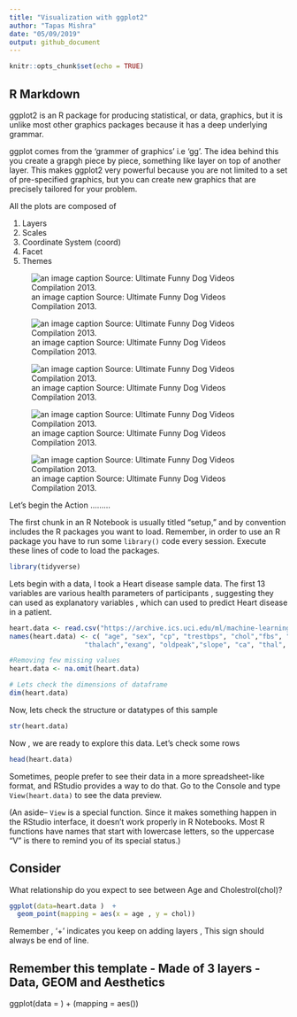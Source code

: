 ```yaml
---
title: "Visualization with ggplot2"
author: "Tapas Mishra"
date: "05/09/2019"
output: github_document
---
```


```r
knitr::opts_chunk$set(echo = TRUE)
```

## R Markdown
ggplot2 is an R package for producing statistical, or data, graphics, but it is unlike most other graphics packages because it has a deep underlying grammar.

ggplot comes from the 'grammer of graphics' i.e 'gg'. The idea behind this you create a grapgh piece by piece, something like layer on top of another layer. This makes ggplot2 very powerful because you are not limited to a set of pre-specified graphics, but you can create new graphics that are precisely tailored for your problem.

All the plots are composed of 

1. Layers
2. Scales
3. Coordinate System (coord)
4. Facet
5. Themes

![an image caption Source: Ultimate Funny Dog Videos Compilation 2013.](E:\Projects\Tidyverse Repo\images\first_layer.jpg)

![an image caption Source: Ultimate Funny Dog Videos Compilation 2013.](E:\Projects\Tidyverse Repo\images\second_layer.png)

![an image caption Source: Ultimate Funny Dog Videos Compilation 2013.](E:\Projects\Tidyverse Repo\images\third_layer.jpg)


![an image caption Source: Ultimate Funny Dog Videos Compilation 2013.](E:\Projects\Tidyverse Repo\images\fourth_layer.jpg)


![an image caption Source: Ultimate Funny Dog Videos Compilation 2013.](E:\Projects\Tidyverse Repo\images\fifth_layer.jpg)

Let's begin the Action .........

The first chunk in an R Notebook is usually titled "setup," and by convention includes the R packages you want to load. Remember, in order to use an R package you have to run some `library()` code every session. Execute these lines of code to load the packages. 

```r
library(tidyverse)

```

Lets begin with a data, I took a Heart disease sample data. The first 13 variables are various health parameters of participants , suggesting they can used as explanatory variables , which can used to predict Heart disease in a patient.

```r
heart.data <- read.csv("https://archive.ics.uci.edu/ml/machine-learning-databases/heart-disease/processed.cleveland.data",header=FALSE,sep=",",na.strings = '?')
names(heart.data) <- c( "age", "sex", "cp", "trestbps", "chol","fbs", "restecg",
                   "thalach","exang", "oldpeak","slope", "ca", "thal", "target")

#Removing few missing values
heart.data <- na.omit(heart.data)

# Lets check the dimensions of dataframe
dim(heart.data)

```

Now, lets check the structure or datatypes of this sample

```r
str(heart.data)

```

Now , we are ready to explore this data. Let's check some rows

```r
head(heart.data)
```


Sometimes, people prefer to see their data in a more spreadsheet-like format, and RStudio provides a way to do that. Go to the Console and type `View(heart.data)` to see the data preview.

(An aside-- `View` is a special function. Since it makes something happen in the RStudio interface, it doesn't work properly in R Notebooks. Most R functions have names that start with lowercase letters, so the uppercase "V" is there to remind you of its special status.)

## Consider
What relationship do you expect to see between Age and Cholestrol(chol)?

```r
ggplot(data=heart.data )  +
  geom_point(mapping = aes(x = age , y = chol))
```

Remember , '+' indicates you keep on adding layers , This sign should always be end of line.

## Remember this template - Made of 3 layers - Data, GEOM and Aesthetics
ggplot(data = <DATA>) +
<GEOM_FUNCTION>(mapping = aes(<MAPPINGS>))


